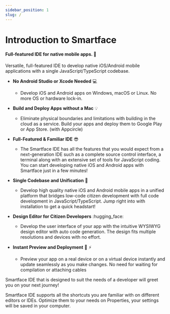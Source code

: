 ```yaml
---
sidebar_position: 1
slug: /
---
```


# Introduction to Smartface

#### Full-featured IDE for native mobile apps. :rocket:  

Versatile, full-featured IDE to develop native iOS/Android mobile applications with a single JavaScript/TypeScript codebase.

 - **No Android Studio or Xcode Needed** :computer:
   - Develop iOS and Android apps on Windows, macOS or Linux. No more OS or hardware lock-in.


- **Build and Deploy Apps without a Mac** :bulb:
  - Eliminate physical boundaries and limitations with building in the cloud as a service. Build your apps and deploy them to Google Play or App Store. (with Appcircle)

- **Full-Featured & Familiar IDE**  :sunglasses:
  - The Smartface IDE has all the features that you would expect from a next-generation IDE such as a complete source control interface, a terminal along with an extensive set of tools for JavaScript coding.
You can start developing native iOS and Android apps with Smartface just in a few minutes!

- **Single Codebase and Unification** :rocket:
  - Develop high quality native iOS and Android mobile apps in a unified platform that bridges low-code citizen development with full code development in JavaScript/TypeScript.
Jump right into with installation to get a quick headstart!

- **Design Editor for Citizen Developers** :hugging_face:
  - Develop the user interface of your app with the intuitive WYSIWYG design editor with auto code generation. The design fits multiple resolutions and devices with no effort.

-  **Instant Preview and Deployment** :bullettrain_front: :zap:
   - Preview your app on a real device or on a virtual device instantly and update seamlessly as you make changes. No need for waiting for compilation or attaching cables



Smartface IDE that is designed to suit the needs of a developer will greet you on your next journey!


Smartface IDE supports all the shortcuts you are familiar with on different editors or IDEs. Optimize them to your needs on Properties, your settings will be saved in your computer.
